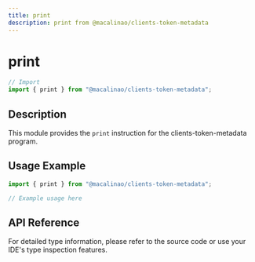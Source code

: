 ```yaml
---
title: print
description: print from @macalinao/clients-token-metadata
---
```


# print

```typescript
// Import
import { print } from "@macalinao/clients-token-metadata";
```

## Description

This module provides the `print` instruction for the clients-token-metadata program.

## Usage Example

```typescript
import { print } from "@macalinao/clients-token-metadata";

// Example usage here
```

## API Reference

For detailed type information, please refer to the source code or use your IDE's type inspection features.
